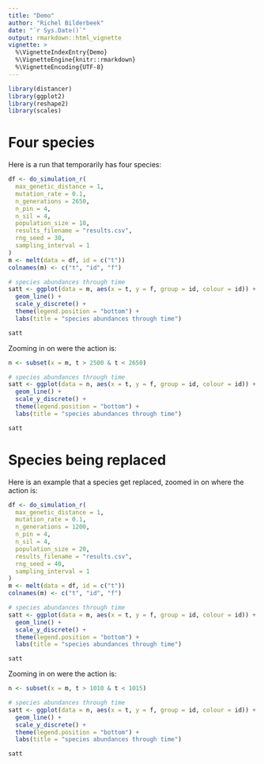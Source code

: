 ```yaml
---
title: "Demo"
author: "Richel Bilderbeek"
date: "`r Sys.Date()`"
output: rmarkdown::html_vignette
vignette: >
  %\VignetteIndexEntry{Demo}
  %\VignetteEngine{knitr::rmarkdown}
  %\VignetteEncoding{UTF-8}
---
```


```r
library(distancer)
library(ggplot2)
library(reshape2)
library(scales)
```


# Four species

Here is a run that temporarily has four species:

```r
df <- do_simulation_r(
  max_genetic_distance = 1,
  mutation_rate = 0.1,
  n_generations = 2650,
  n_pin = 4,
  n_sil = 4,
  population_size = 10,
  results_filename = "results.csv",
  rng_seed = 30,
  sampling_interval = 1
)
m <- melt(data = df, id = c("t"))
colnames(m) <- c("t", "id", "f")

# species abundances through time
satt <- ggplot(data = m, aes(x = t, y = f, group = id, colour = id)) + 
  geom_line() + 
  scale_y_discrete() + 
  theme(legend.position = "bottom") + 
  labs(title = "species abundances through time")

satt

```

Zooming in on were the action is:

```r
n <- subset(x = m, t > 2500 & t < 2650)

# species abundances through time
satt <- ggplot(data = n, aes(x = t, y = f, group = id, colour = id)) + 
  geom_line() + 
  scale_y_discrete() + 
  theme(legend.position = "bottom") + 
  labs(title = "species abundances through time")

satt
```

# Species being replaced

Here is an example that a species get replaced, zoomed in on 
where the action is:

```r
df <- do_simulation_r(
  max_genetic_distance = 1,
  mutation_rate = 0.1,
  n_generations = 1200,
  n_pin = 4,
  n_sil = 4,
  population_size = 20,
  results_filename = "results.csv",
  rng_seed = 40,
  sampling_interval = 1
)
m <- melt(data = df, id = c("t"))
colnames(m) <- c("t", "id", "f")

# species abundances through time
satt <- ggplot(data = m, aes(x = t, y = f, group = id, colour = id)) + 
  geom_line() + 
  scale_y_discrete() + 
  theme(legend.position = "bottom") + 
  labs(title = "species abundances through time")

satt
```

Zooming in on were the action is:

```r
n <- subset(x = m, t > 1010 & t < 1015)

# species abundances through time
satt <- ggplot(data = n, aes(x = t, y = f, group = id, colour = id)) + 
  geom_line() + 
  scale_y_discrete() + 
  theme(legend.position = "bottom") + 
  labs(title = "species abundances through time")

satt
```


